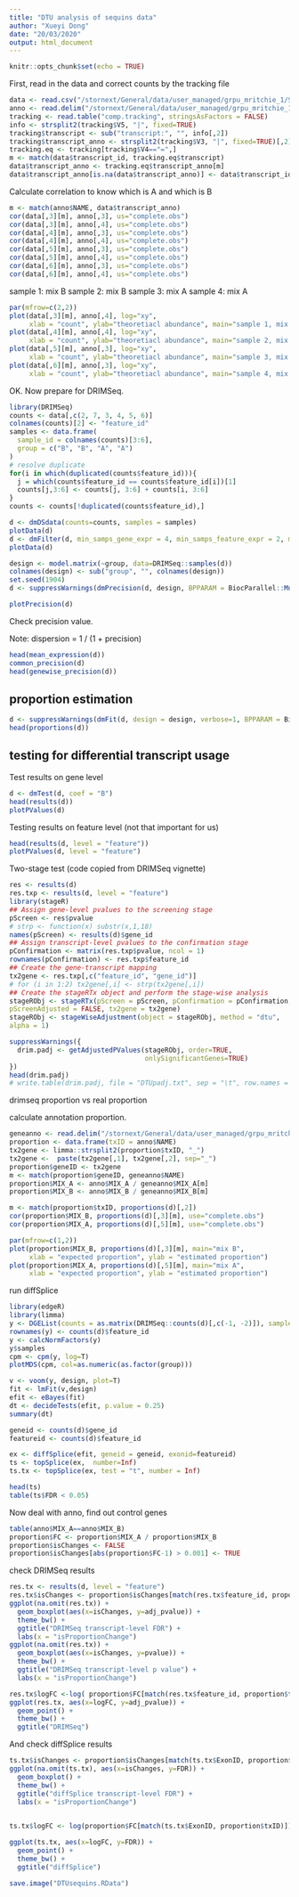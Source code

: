 ```yaml
---
title: "DTU analysis of sequins data"
author: "Xueyi Dong"
date: "20/03/2020"
output: html_document
---
```


```r
knitr::opts_chunk$set(echo = TRUE)
```

First, read in the data and correct counts by the tracking file

```r
data <- read.csv("/stornext/General/data/user_managed/grpu_mritchie_1/SCmixology/Mike_seqin/20200228_YPRDP_2xsequin_mixAB/FLTSA_output/transcript_count.csv", stringsAsFactors = FALSE)
anno <- read.delim("/stornext/General/data/user_managed/grpu_mritchie_1/SCmixology/Mike_seqin/annotations/rnasequin_isoforms_2.4.tsv", sep = "\t", stringsAsFactors = FALSE)
tracking <- read.table("comp.tracking", stringsAsFactors = FALSE)
info <- strsplit2(tracking$V5, "|", fixed=TRUE)
tracking$transcript <- sub("transcript:", "", info[,2])
tracking$transcript_anno <- strsplit2(tracking$V3, "|", fixed=TRUE)[,2]
tracking.eq <- tracking[tracking$V4=="=",]
m <- match(data$transcript_id, tracking.eq$transcript)
data$transcript_anno <- tracking.eq$transcript_anno[m]
data$transcript_anno[is.na(data$transcript_anno)] <- data$transcript_id[is.na(data$transcript_anno)]
```

Calculate correlation to know which is A and which is B

```r
m <- match(anno$NAME, data$transcript_anno)
cor(data[,3][m], anno[,3], us="complete.obs")
cor(data[,3][m], anno[,4], us="complete.obs")
cor(data[,4][m], anno[,3], us="complete.obs")
cor(data[,4][m], anno[,4], us="complete.obs")
cor(data[,5][m], anno[,3], us="complete.obs")
cor(data[,5][m], anno[,4], us="complete.obs")
cor(data[,6][m], anno[,3], us="complete.obs")
cor(data[,6][m], anno[,4], us="complete.obs")
```

sample 1: mix B
sample 2: mix B
sample 3: mix A
sample 4: mix A

```r
par(mfrow=c(2,2))
plot(data[,3][m], anno[,4], log="xy", 
     xlab = "count", ylab="theoretiacl abundance", main="sample 1, mix B")
plot(data[,4][m], anno[,4], log="xy", 
     xlab = "count", ylab="theoretiacl abundance", main="sample 2, mix B")
plot(data[,5][m], anno[,3], log="xy", 
     xlab = "count", ylab="theoretiacl abundance", main="sample 3, mix A")
plot(data[,6][m], anno[,3], log="xy", 
     xlab = "count", ylab="theoretiacl abundance", main="sample 4, mix A")
```


OK. Now prepare for DRIMSeq.

```r
library(DRIMSeq)
counts <- data[,c(2, 7, 3, 4, 5, 6)]
colnames(counts)[2] <- "feature_id"
samples <- data.frame(
  sample_id = colnames(counts)[3:6],
  group = c("B", "B", "A", "A")
)
# resolve duplicate
for(i in which(duplicated(counts$feature_id))){
  j = which(counts$feature_id == counts$feature_id[i])[1]
  counts[j,3:6] <- counts[j, 3:6] + counts[i, 3:6]
}
counts <- counts[!duplicated(counts$feature_id),]

d <- dmDSdata(counts=counts, samples = samples)
plotData(d)
d <- dmFilter(d, min_samps_gene_expr = 4, min_samps_feature_expr = 2, min_gene_expr = 10, min_feature_expr = 10, run_gene_twice = T)
plotData(d)
```

```r
design <- model.matrix(~group, data=DRIMSeq::samples(d))
colnames(design) <- sub("group", "", colnames(design))
set.seed(1904)
d <- suppressWarnings(dmPrecision(d, design, BPPARAM = BiocParallel::MulticoreParam(16)))

plotPrecision(d)
```

Check precision value.

Note: dispersion = 1 / (1 + precision)

```r
head(mean_expression(d))
common_precision(d)
head(genewise_precision(d))
```


## proportion estimation

```r
d <- suppressWarnings(dmFit(d, design = design, verbose=1, BPPARAM = BiocParallel::MulticoreParam(16)))
head(proportions(d))
```
## testing for differential transcript usage

Test results on gene level

```r
d <- dmTest(d, coef = "B")
head(results(d))
plotPValues(d)
```

Testing results on feature level (not that important for us)

```r
head(results(d, level = "feature"))
plotPValues(d, level = "feature")
```

Two-stage test (code copied from DRIMSeq vignette)

```r
res <- results(d)
res.txp <- results(d, level = "feature")
library(stageR)
## Assign gene-level pvalues to the screening stage
pScreen <- res$pvalue
# strp <- function(x) substr(x,1,18)
names(pScreen) <- results(d)$gene_id
## Assign transcript-level pvalues to the confirmation stage
pConfirmation <- matrix(res.txp$pvalue, ncol = 1)
rownames(pConfirmation) <- res.txp$feature_id
## Create the gene-transcript mapping
tx2gene <- res.txp[,c("feature_id", "gene_id")]
# for (i in 1:2) tx2gene[,i] <- strp(tx2gene[,i])
## Create the stageRTx object and perform the stage-wise analysis
stageRObj <- stageRTx(pScreen = pScreen, pConfirmation = pConfirmation,
pScreenAdjusted = FALSE, tx2gene = tx2gene)
stageRObj <- stageWiseAdjustment(object = stageRObj, method = "dtu",
alpha = 1)

suppressWarnings({
  drim.padj <- getAdjustedPValues(stageRObj, order=TRUE,
                                  onlySignificantGenes=TRUE)
})
head(drim.padj)
# write.table(drim.padj, file = "DTUpadj.txt", sep = "\t", row.names = FALSE)
```

drimseq proportion vs real proportion

calculate annotation proportion.
```r
geneanno <- read.delim("/stornext/General/data/user_managed/grpu_mritchie_1/SCmixology/Mike_seqin/annotations/rnasequin_genes_2.4.tsv", sep = "\t", stringsAsFactors = FALSE)
proportion <- data.frame(txID = anno$NAME)
tx2gene <- limma::strsplit2(proportion$txID, "_")
tx2gene <-  paste(tx2gene[,1], tx2gene[,2], sep="_")
proportion$geneID <- tx2gene
m <- match(proportion$geneID, geneanno$NAME)
proportion$MIX_A <- anno$MIX_A / geneanno$MIX_A[m]
proportion$MIX_B <- anno$MIX_B / geneanno$MIX_B[m]

m <- match(proportion$txID, proportions(d)[,2])
cor(proportion$MIX_B, proportions(d)[,3][m], use="complete.obs")
cor(proportion$MIX_A, proportions(d)[,5][m], use="complete.obs")
```

```r
par(mfrow=c(1,2))
plot(proportion$MIX_B, proportions(d)[,3][m], main="mix B",
     xlab = "expected proportion", ylab = "estimated proportion")
plot(proportion$MIX_A, proportions(d)[,5][m], main="mix A",
     xlab = "expected proportion", ylab = "estimated proportion")
```

run diffSplice

```r
library(edgeR)
library(limma)
y <- DGEList(counts = as.matrix(DRIMSeq::counts(d)[,c(-1, -2)]), samples = DRIMSeq::samples(d))
rownames(y) <- counts(d)$feature_id
y <- calcNormFactors(y)
y$samples
cpm <- cpm(y, log=T)
plotMDS(cpm, col=as.numeric(as.factor(group)))
```

```r
v <- voom(y, design, plot=T)
fit <- lmFit(v,design)
efit <- eBayes(fit)
dt <- decideTests(efit, p.value = 0.25)
summary(dt)
```

```r
geneid <- counts(d)$gene_id
featureid <- counts(d)$feature_id

ex <- diffSplice(efit, geneid = geneid, exonid=featureid)
ts <- topSplice(ex,  number=Inf)
ts.tx <- topSplice(ex, test = "t", number = Inf)

head(ts)
table(ts$FDR < 0.05)
```

Now deal with anno, find out control genes

```r
table(anno$MIX_A==anno$MIX_B)
proportion$FC <- proportion$MIX_A / proportion$MIX_B
proportion$isChanges <- FALSE
proportion$isChanges[abs(proportion$FC-1) > 0.001] <- TRUE
```

check DRIMSeq results

```r
res.tx <- results(d, level = "feature")
res.tx$isChanges <- proportion$isChanges[match(res.tx$feature_id, proportion$txID)]
ggplot(na.omit(res.tx)) +
  geom_boxplot(aes(x=isChanges, y=adj_pvalue)) +
  theme_bw() +
  ggtitle("DRIMSeq transcript-level FDR") +
  labs(x = "isProportionChange")
ggplot(na.omit(res.tx)) +
  geom_boxplot(aes(x=isChanges, y=pvalue)) +
  theme_bw() +
  ggtitle("DRIMSeq transcript-level p value") +
  labs(x = "isProportionChange")
```

```r
res.tx$logFC <-log( proportion$FC[match(res.tx$feature_id, proportion$txID)])
ggplot(res.tx, aes(x=logFC, y=adj_pvalue)) +
  geom_point() +
  theme_bw() +
  ggtitle("DRIMSeq")
```


And check diffSplice results

```r
ts.tx$isChanges <- proportion$isChanges[match(ts.tx$ExonID, proportion$txID)]
ggplot(na.omit(ts.tx), aes(x=isChanges, y=FDR)) +
  geom_boxplot() +
  theme_bw() +
  ggtitle("diffSplice transcript-level FDR") +
  labs(x = "isProportionChange")
  
```

```r
ts.tx$logFC <- log(proportion$FC[match(ts.tx$ExonID, proportion$txID)])

ggplot(ts.tx, aes(x=logFC, y=FDR)) +
  geom_point() +
  theme_bw() +
  ggtitle("diffSplice")
```



```r
save.image("DTUsequins.RData")
```

